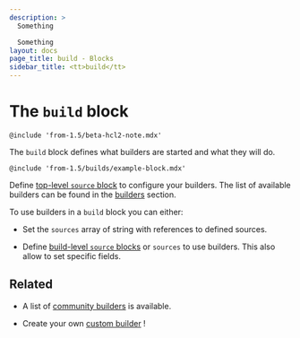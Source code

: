 ```yaml
---
description: >
  Something

  Something
layout: docs
page_title: build - Blocks
sidebar_title: <tt>build</tt>
---
```


# The `build` block

`@include 'from-1.5/beta-hcl2-note.mdx'`

The `build` block defines what builders are started and what they will do.

`@include 'from-1.5/builds/example-block.mdx'`


Define [top-level `source` block](/docs/from-1.5/blocks/source) to configure
your builders. The list of available builders can be found in the
[builders](/docs/builders) section.

To use builders in a `build` block you can either: 

* Set the `sources` array of string with references to defined sources.

* Define [build-level `source` blocks](/docs/from-1.5/blocks/build/source) or
`sources` to use builders. This also allow to set specific fields.

## Related

* A list of [community
builders](/community-tools#community-builders) is available.

* Create your own [custom builder](/docs/extending/custom-builders) !
